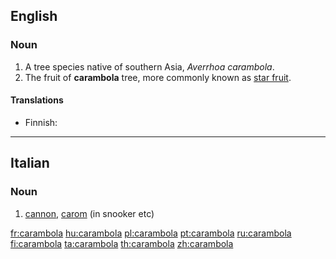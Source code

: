 {{wikipedia}}
==English==

===Noun===
{{en-noun}}

# A tree species native of southern Asia, ''Averrhoa carambola''.
# The fruit of '''carambola''' tree, more commonly known as [[star fruit]].

====Translations====
{{trans-top|tree}}
* Finnish: {{t-|fi|karambola}}
{{trans-mid}}
{{trans-bottom}}

{{trans-see|fruit|star fruit}}

----

==Italian==

===Noun===
{{it-noun|carambol|f|a|e}}

# [[cannon]], [[carom]] (in snooker etc)

[[fr:carambola]]
[[hu:carambola]]
[[pl:carambola]]
[[pt:carambola]]
[[ru:carambola]]
[[fi:carambola]]
[[ta:carambola]]
[[th:carambola]]
[[zh:carambola]]